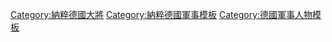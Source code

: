 {{Military navigation
|name  = 納粹德國大將
|title = [[File:Balkenkreuz.svg|23px|德意志國防軍軍徽]] [[納粹德國]][[德国大将|大將]]
|state = {{{state|autocollapse}}}
|style = wide
|bodyclass = hlist
|image = [[File:WMacht H OF9 GenOberst h 1945.svg|80px]]<br><br>[[File:Luftwaffe epaulette Generaloberst.svg|80px]]<br><br>[[File:Kriegsmarine epaulette Generaladmiral.svg|80px]]<br><br>[[File:SS Oberst-Gruppenführer h.svg|80px]]<br><br>[[File:ORPO-Generaloberst h.svg|80px]]

|group1 = <div style="text-align: center;">[[納粹德國陸軍|陸軍]]大將</div><div style="text-align: center;">（Generaloberst）</div>
|list1 =
* {{Link-en|庫爾特·馮·哈默斯坦因-埃克沃德男爵|Kurt von Hammerstein-Equord|庫爾特·馮·哈默斯坦因-埃克沃德男爵}}
* [[威爾納·馮·弗里奇|威爾納·馮·弗里奇男爵]]
* [[路德维希·贝克]]
* {{Link-en|威廉·亞當 (將軍)|Wilhelm Adam (general)|威廉·亞當}}
* [[約翰內斯·布拉斯科維茨]]
* [[弗雷德里希·多尔曼]]
* [[海因茨·古德里安]]
* [[弗朗茲·哈爾德|-{zh-cn:弗朗茨·哈尔德;zh-hant:弗朗茲·哈爾德;}-]]
* [[赫爾曼·霍特]]
* [[阿道夫·史特勞斯]]
* [[尼古拉斯·冯·法尔肯霍斯特]]
* [[弗里德里希·弗洛姆]]
* [[庫爾特·哈瑟]]
* [[埃里希·霍普納|-{zh-cn:埃里希·赫普纳;zh-hant:埃里希·霍普納;}-]]
* [[歐根·里特爾·馮·肖伯特]]
* [[格奧爾格-漢斯·萊因哈特]]
* {{Link-en|魯道夫·施密特|Rudolf Schmidt|魯道夫·施密特}}
* [[理查德·鲁奥夫]]
* [[愛德華·迪特爾]]
* [[格奧爾格·林德曼]]
* [[漢斯-于爾根·馮·阿尼姆]]
* [[哥特哈德·海因里希]]
* [[漢斯·馮·薩爾穆特|漢斯·馮·薩爾穆特男爵]]
* {{Link-en|瓦爾特·海茨|Walter Heitz|瓦爾特·海茨}}
* [[艾貝哈德·馮·馬肯森]]
* [[海因里希·馮·菲廷霍夫]]
* {{Link-en|卡爾-阿道夫·霍利特|Karl-Adolf Hollidt|卡爾-阿道夫·霍利特}}
* [[阿爾弗雷德·約德爾]]
* {{Link-en|埃爾溫·耶內克|Erwin Jaenecke|埃爾溫·耶內克}}
* [[瓦爾特·魏斯]]
* [[库尔特·蔡茨勒]]
* [[约瑟夫·哈尔佩]]
* [[洛塔爾·倫杜利克]]
* [[汉斯-瓦伦丁·胡贝]]
* {{Link-en|約翰內斯·弗雷斯納|Johannes Frießner|約翰內斯·弗雷斯納}}
* {{Link-en|艾爾哈德·勞斯|Erhard Raus|-{zh-cn:艾哈德·劳斯;zh-hant:艾爾哈德·勞斯;}-}}
* {{Link-en|卡爾·希爾佩特|Carl Hilpert|卡爾·希爾佩特}}

|group2 = <div style="text-align: center;">[[納粹德國空軍|空軍]]大將</div><div style="text-align: center;">（Generaloberst）</div>
|list2 =
* {{Link-en|阿爾弗雷德·凱勒|Alfred Keller|阿爾弗雷德·凱勒}}
* [[漢斯-于爾根·施通普夫]]
* [[恩斯特·烏德特]]
* {{Link-en|烏爾里希·格勞爾特|Ulrich Grauert|烏爾里希·格勞爾特}}
* {{Link-en|胡貝特·魏澤|Hubert Weise|胡貝特·魏澤}}
* [[亞歷山大·勒爾]]
* [[漢斯·耶匈尼克|-{zh-cn:汉斯·耶顺内克;zh-hant:漢斯·耶匈尼克;}-]]
* {{Link-en|君特·魯德爾|Günther Rüdel|君特·魯德爾}}
* {{Link-en|布魯諾·洛爾澤|Bruno Loerzer|布魯諾·洛爾澤}}
* {{Link-en|奧托·戴斯洛赫|Otto Deßloch|奧托·戴斯洛赫}}
* [[庫爾特·斯圖登特]]
* [[君特·科爾登]]<sup>D</sup>

|group3 = <div style="text-align: center;">[[納粹德國海軍|海軍]]大將</div><div style="text-align: center;">（Generaladmiral）</div>
|list3 =
* {{Link-en|康拉德·阿爾布雷希特|Conrad Albrecht|康拉德·阿爾布雷希特}}
* {{Link-en|阿爾弗雷德·薩爾韋希特爾|Alfred Saalwächter|阿爾弗雷德·薩爾韋希特爾}}
* {{Link-en|羅爾夫·卡爾斯|Rolf Carls|羅爾夫·卡爾斯}}
* [[赫爾曼·柏姆 (海軍上將)|赫爾曼·柏姆]]
* {{Link-en|卡爾·維策爾|Karl Witzell|卡爾·維策爾}}
* {{Link-en|奧托·舒爾策|Otto Schultze|奧托·舒爾策}}
* {{Link-en|威廉·馬沙爾|Wilhelm Marschall|威廉·馬沙爾}}
* {{Link-en|奧托·施尼溫德|Otto Schniewind|奧托·施尼溫德}}
* {{Link-en|瓦爾特·瓦澤哈|Walter Warzecha|瓦爾特·瓦澤哈}}
* [[奧斯卡·庫梅茲]]
* [[漢斯-格奧爾格·馮·弗里德堡]]

|group4 = <div style="text-align: center;">[[武装党卫队]]大將</div><div style="text-align: center;">（Generaloberst der Waffen-SS）</div>
|list4 =
* [[約瑟夫·迪特里希]]
* [[保羅·豪塞爾]]

|group5 = <div style="text-align: center;">[[秩序警察|警察]]大將</div><div style="text-align: center;">（Generaloberst der Polizei）</div>
|list5 =
* [[庫爾特·達呂格]]

|below = 
* 註：<sup>D</sup>代表死後追授

}}<noinclude>
{{collapsible option}}
[[Category:納粹德國大將]]
[[Category:納粹德國軍事模板]]
[[Category:德國軍事人物模板]]
</noinclude>